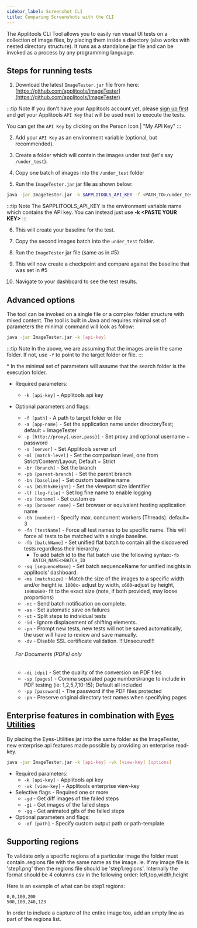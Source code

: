 ```yaml
---
sidebar_label: Screenshot CLI
title: Comparing Screenshots with the CLI
---
```



The Applitools CLI Tool allows you to easily run visual UI tests on a collection of image files, by placing them inside a directory (also works with nested directory structure). It runs as a standalone jar file and can be invoked as a process by any programming language.

## Steps for running tests

1.    Download the latest `ImageTester.jar` file from here: [https://github.com/applitools/ImageTester](https://github.com/applitools/ImageTester)

:::tip Note
If you don't have your Applitools account yet, please [sign up first](https://applitools.com/users/register) and get your Applitools `API Key` that will be used next to execute the tests.

You can get the `API Key` by clicking on the Person Icon | "My API Key"
:::


2.    Add your `API Key` as an environment variable (optional, but recommended).

3.    Create a folder which will contain the images under test (let's say `/under_test`).

4.    Copy one batch of images into the `/under_test` folder

5.    Run the `ImageTester.jar` jar file as shown below:

```sh
java -jar ImageTester.jar -k $APPLITOOLS_API_KEY -f <PATH_TO>/under_test/
```

:::tip Note
The $APPLITOOLS_API_KEY is the environment variable name which contains the API key. You can instead just use **-k &lt;PASTE YOUR KEY&gt;**
:::

6.    This will create your baseline for the test.

7.    Copy the second images batch into the `under_test` folder.

8.    Run the `ImageTester` jar file (same as in #5)

9.    This will now create a checkpoint and compare against the baseline that was set in #5

10. Navigate to your dashboard to see the test results.

## Advanced options
The tool can be invoked on a single file or a complex folder structure with mixed content. The tool is built in Java and requires minimal set of parameters the minimal command will look as follow:

```bash
java -jar ImageTester.jar -k [api-key]
```


:::tip Note
 In the above, we are assuming that the images are in the same folder. If not, use `-f` to point to the target folder or file.
:::

\* In the minimal set of parameters will assume that the search folder is the execution folder.

+ Required parameters:
    + `-k [api-key]` - Applitools api key
+ Optional parameters and flags:
    + `-f [path]` - A path to target folder or file
    + `-a [app-name]` - Set the application name under directoryTest; default = ImageTester
    + `-p [http://proxy{,user,pass}]` - Set proxy and optional username + password
    + `-s [server]` - Set Applitools server url
    + `-ml [match-level]` - Set the comparison level, one from Strict/Content/Layout; Default = Strict
    + `-br [branch]` - Set the branch
    + `-pb [parent-branch]` - Set the parent branch
    + `-bn [baseline]` - Set custom baseline name
    + `-vs [WidthxHeight]` - Set the viewport size identifier
    + `-lf [log-file]` - Set log fine name to enable logging
    + `-os [osname]` - Set custom os
    + `-ap [browser name]` - Set browser or equivalent hosting application name
    + `-th [number]` - Specify max. concurrent workers (Threads). default= 3
    + `-fn [testName]` - Force all test names to be specific name. This will force all tests to be matched with a single baseline.
    + `-fb [batchName]` - Set unified flat batch to contain all the discovered tests regardless their hierarchy.
      + To add batch id to the flat batch use the following syntax:`-fb BATCH_NAME<>BATCH_ID`
    + `-sq [sequenceName]` - Set batch sequenceName for unified insights in applitools' dashboard.
    + `-ms [matchsize]` - Match the size of the images to a specific width and/or height ie. `1000x`- adjust by width, `x600`-adjust by height, `1000x600`- fit to the exact size (note, if both provided, may loose proportions)
    + `-nc` - Send batch notification on complete.
    + `-as` - Set automatic save on failures
    + `-st` - Split steps to individual tests
    + `-id` - Ignore displacement of shifting elements.
    + `-pn` - Prompt new tests, new tests will not be saved automatically, the user will have to review and save manually.
    + `-dv` - Disable SSL certificate validation. !!!Unsecured!!!


    ###### For Documents (PDFs) only
    + `-di [dpi]` - Set the quality of the conversion on PDF files
    + `-sp [pages]` - Comma separated page numbers\range to include in PDF testing (ie: 1,2,5,7,10-15); Default all included
    + `-pp [password]` - The password if the PDF files protected
    + `-pn` - Preserve original directory test names when specifying pages

## Enterprise features in combination with [Eyes Utilities](https://github.com/applitools/EyesUtilities)
By placing the Eyes-Utilities jar into the same folder as the ImageTester, new enterprise api features
made possible by providing an enterprise read-key.

```bash
java -jar ImageTester.jar -k [api-key] -vk [view-key] [options]
```

+ Required parameters:
    + `-k [api-key]` - Applitools api key
    + `-vk [view-key]` - Applitools enterprise view-key
+ Selective flags - Required one or more
    + `-gd` - Get diff images of the failed steps
    + `-gi` - Get images of the failed steps
    + `-gg` - Get animated gifs of the failed steps
+ Optional parameters and flags:
    + `-of [path]` - Specify custom output path or path-template

## Supporting regions
To validate only a specific regions of a particular image the folder must contain .regions file with the same name as the image.
ie. If my image file is 'step1.png' then the regions file should be 'step1.regions'.
Internally the format should be 4 columns csv in the following order: left,top,width,height

Here is an example of what can be step1.regions:
```
0,0,100,200
500,100,240,123
```
In order to include a capture of the entire image too, add an empty line as part of the regions list.

<PartialOutro/>